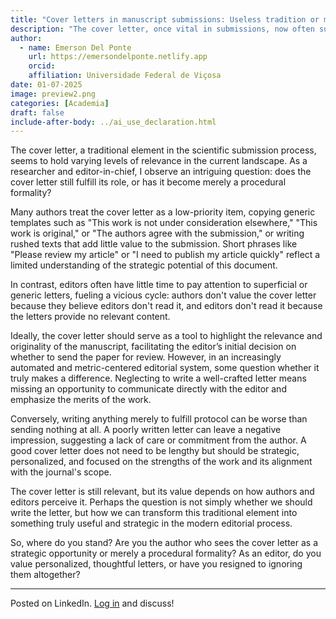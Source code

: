 ```yaml
---
title: "Cover letters in manuscript submissions: Useless tradition or missed opportunity?"
description: "The cover letter, once vital in submissions, now often suffers neglect, with authors providing generic content and editors overlooking it due to lack of relevance. While a strategic, personalized letter can highlight a manuscript's merits and align it with a journal’s scope, its impact depends on both authors and editors valuing its potential as a meaningful tool in the modern editorial process."
author:
  - name: Emerson Del Ponte
    url: https://emersondelponte.netlify.app
    orcid: 
    affiliation: Universidade Federal de Viçosa
date: 01-07-2025
image: preview2.png
categories: [Academia] 
draft: false 
include-after-body: ../ai_use_declaration.html
---
```


The cover letter, a traditional element in the scientific submission process, seems to hold varying levels of relevance in the current landscape. As a researcher and editor-in-chief, I observe an intriguing question: does the cover letter still fulfill its role, or has it become merely a procedural formality?

Many authors treat the cover letter as a low-priority item, copying generic templates such as \"This work is not under consideration elsewhere,\" \"This work is original,\" or \"The authors agree with the submission,\" or writing rushed texts that add little value to the submission. Short phrases like \"Please review my article\" or \"I need to publish my article quickly\" reflect a limited understanding of the strategic potential of this document.

In contrast, editors often have little time to pay attention to superficial or generic letters, fueling a vicious cycle: authors don\'t value the cover letter because they believe editors don\'t read it, and editors don\'t read it because the letters provide no relevant content.

Ideally, the cover letter should serve as a tool to highlight the relevance and originality of the manuscript, facilitating the editor's initial decision on whether to send the paper for review. However, in an increasingly automated and metric-centered editorial system, some question whether it truly makes a difference. Neglecting to write a well-crafted letter means missing an opportunity to communicate directly with the editor and emphasize the merits of the work.

Conversely, writing anything merely to fulfill protocol can be worse than sending nothing at all. A poorly written letter can leave a negative impression, suggesting a lack of care or commitment from the author. A good cover letter does not need to be lengthy but should be strategic, personalized, and focused on the strengths of the work and its alignment with the journal\'s scope.

The cover letter is still relevant, but its value depends on how authors and editors perceive it. Perhaps the question is not simply whether we should write the letter, but how we can transform this traditional element into something truly useful and strategic in the modern editorial process.

So, where do you stand? Are you the author who sees the cover letter as a strategic opportunity or merely a procedural formality? As an editor, do you value personalized, thoughtful letters, or have you resigned to ignoring them altogether?

------------------------------------------------------------------------

Posted on LinkedIn. [Log in](https://www.linkedin.com/posts/emerson-m-del-ponte-61678ba1_cover-letters-in-manuscript-submissions-activity-7282481446961766400-kov5?utm_source=share&utm_medium=member_desktop) and discuss!
